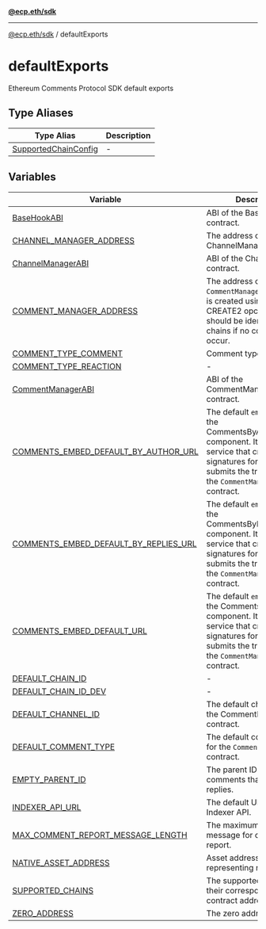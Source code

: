 [**@ecp.eth/sdk**](../index.mdx)

***

[@ecp.eth/sdk](/sdk-reference/index.mdx) / defaultExports

# defaultExports

Ethereum Comments Protocol SDK default exports

## Type Aliases

| Type Alias | Description |
| ------ | ------ |
| [SupportedChainConfig](/sdk-reference/defaultExports/type-aliases/SupportedChainConfig.mdx) | - |

## Variables

| Variable | Description |
| ------ | ------ |
| [BaseHookABI](/sdk-reference/defaultExports/variables/BaseHookABI.mdx) | ABI of the BaseHook contract. |
| [CHANNEL\_MANAGER\_ADDRESS](/sdk-reference/defaultExports/variables/CHANNEL_MANAGER_ADDRESS.mdx) | The address of the ChannelManager contract. |
| [ChannelManagerABI](/sdk-reference/defaultExports/variables/ChannelManagerABI.mdx) | ABI of the ChannelManager contract. |
| [COMMENT\_MANAGER\_ADDRESS](/sdk-reference/defaultExports/variables/COMMENT_MANAGER_ADDRESS.mdx) | The address of the `CommentManager` contract. It is created using the CREATE2 opcode so should be identical across chains if no collisions occur. |
| [COMMENT\_TYPE\_COMMENT](/sdk-reference/defaultExports/variables/COMMENT_TYPE_COMMENT.mdx) | Comment type constants |
| [COMMENT\_TYPE\_REACTION](/sdk-reference/defaultExports/variables/COMMENT_TYPE_REACTION.mdx) | - |
| [CommentManagerABI](/sdk-reference/defaultExports/variables/CommentManagerABI.mdx) | ABI of the CommentManager contract. |
| [COMMENTS\_EMBED\_DEFAULT\_BY\_AUTHOR\_URL](/sdk-reference/defaultExports/variables/COMMENTS_EMBED_DEFAULT_BY_AUTHOR_URL.mdx) | The default `embedUri` for the CommentsByAuthorEmbed component. It runs a service that creates app signatures for requests and submits the transaction to the `CommentManager` contract. |
| [COMMENTS\_EMBED\_DEFAULT\_BY\_REPLIES\_URL](/sdk-reference/defaultExports/variables/COMMENTS_EMBED_DEFAULT_BY_REPLIES_URL.mdx) | The default `embedUri` for the CommentsByRepliesEmbed component. It runs a service that creates app signatures for requests and submits the transaction to the `CommentManager` contract. |
| [COMMENTS\_EMBED\_DEFAULT\_URL](/sdk-reference/defaultExports/variables/COMMENTS_EMBED_DEFAULT_URL.mdx) | The default `embedUri` for the CommentsEmbed component. It runs a service that creates app signatures for requests and submits the transaction to the `CommentManager` contract. |
| [DEFAULT\_CHAIN\_ID](/sdk-reference/defaultExports/variables/DEFAULT_CHAIN_ID.mdx) | - |
| [DEFAULT\_CHAIN\_ID\_DEV](/sdk-reference/defaultExports/variables/DEFAULT_CHAIN_ID_DEV.mdx) | - |
| [DEFAULT\_CHANNEL\_ID](/sdk-reference/defaultExports/variables/DEFAULT_CHANNEL_ID.mdx) | The default channel ID for the CommentManager contract. |
| [DEFAULT\_COMMENT\_TYPE](/sdk-reference/defaultExports/variables/DEFAULT_COMMENT_TYPE.mdx) | The default comment type for the `CommentManager` contract. |
| [EMPTY\_PARENT\_ID](/sdk-reference/defaultExports/variables/EMPTY_PARENT_ID.mdx) | The parent ID for comments that are not replies. |
| [INDEXER\_API\_URL](/sdk-reference/defaultExports/variables/INDEXER_API_URL.mdx) | The default URL for the Indexer API. |
| [MAX\_COMMENT\_REPORT\_MESSAGE\_LENGTH](/sdk-reference/defaultExports/variables/MAX_COMMENT_REPORT_MESSAGE_LENGTH.mdx) | The maximum length of a message for comment report. |
| [NATIVE\_ASSET\_ADDRESS](/sdk-reference/defaultExports/variables/NATIVE_ASSET_ADDRESS.mdx) | Asset address used for representing native assets. |
| [SUPPORTED\_CHAINS](/sdk-reference/defaultExports/variables/SUPPORTED_CHAINS.mdx) | The supported chains and their corresponding contract addresses. |
| [ZERO\_ADDRESS](/sdk-reference/defaultExports/variables/ZERO_ADDRESS.mdx) | The zero address. |
